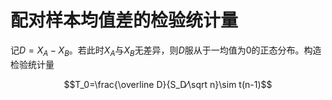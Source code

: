 # 配对样本均值差的检验统计量 {#Chp12}

记$D=X_A-X_B$。若此时$X_A$与$X_B$无差异，则$D$服从于一均值为0的正态分布。构造检验统计量

$$T_0=\frac{\overline D}{S_D⁄\sqrt n}\sim t(n-1)$$
